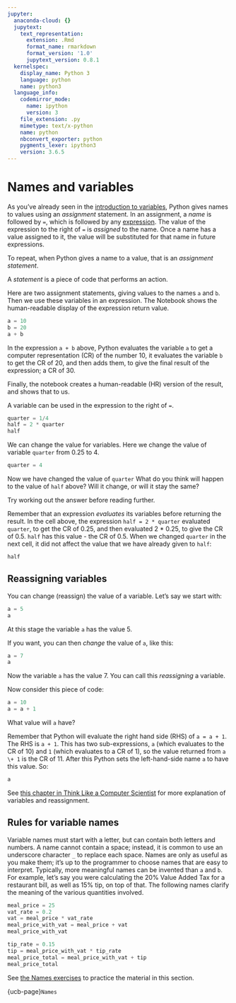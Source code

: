 ```yaml
---
jupyter:
  anaconda-cloud: {}
  jupytext:
    text_representation:
      extension: .Rmd
      format_name: rmarkdown
      format_version: '1.0'
      jupytext_version: 0.8.1
  kernelspec:
    display_name: Python 3
    language: python
    name: python3
  language_info:
    codemirror_mode:
      name: ipython
      version: 3
    file_extension: .py
    mimetype: text/x-python
    name: python
    nbconvert_exporter: python
    pygments_lexer: ipython3
    version: 3.6.5
---
```


# Names and variables

As you've already seen in the [introduction to variables](variables_intro),
Python gives names to values using an *assignment* statement. In an
assignment, a *name* is followed by `=`, which is followed by any
[expression](Expressions). The value of the expression to the right of `=` is
*assigned* to the name. Once a name has a value assigned to it, the value will
be substituted for that name in future expressions.

To repeat, when Python gives a name to a value, that is an *assignment
statement*.

A *statement* is a piece of code that performs an action.


Here are two assignment statements, giving values to the names `a` and `b`.
Then we use these variables in an expression.  The Notebook shows the human-readable display of the expression return value.

```python
a = 10
b = 20
a + b
```

In the expression `a + b` above, Python evaluates the variable `a` to get
a computer representation (CR) of the number 10, it evaluates the variable `b`
to get the CR of 20, and then adds them, to give the final result of the
expression; a CR of 30.

Finally, the notebook creates a human-readable (HR) version of the result, and
shows that to us.

A variable can be used in the expression to the right of `=`.

```python
quarter = 1/4
half = 2 * quarter
half
```

We can change the value for variables.  Here we change the value of variable
`quarter` from 0.25 to 4.

```python
quarter = 4
```

Now we have changed the value of `quarter` What do you think will happen to
the value of `half` above?  Will it change, or will it stay the same?

Try working out the answer before reading further.

Remember that an expression *evaluates* its variables before returning the
result.  In the cell above, the expression `half = 2 * quarter` evaluated
`quarter`, to get the CR of 0.25, and then evaluated 2 * 0.25, to give the CR
of 0.5.  `half` has this value - the CR of 0.5.  When we changed `quarter` in
the next cell, it did not affect the value that we have already given to
`half`:

```python
half
```

## Reassigning variables

You can change (reassign) the value of a variable.  Let's say we start with:

```python
a = 5
a
```

At this stage the variable `a` has the value 5.

If you want, you can then *change* the value of `a`, like this:

```python
a = 7
a
```

Now the variable `a` has the value 7.  You can call this *reassigning* a variable.

Now consider this piece of code:

```python
a = 10
a = a + 1
```

What value will `a` have?

Remember that Python will evaluate the right hand side (RHS) of `a = a + 1`.
The RHS is `a + 1`. This has two sub-expressions, `a` (which evaluates to the
CR of 10) and `1` (which evaluates to a CR of 1), so the value returned from `a
\+ 1` is the CR of 11.  After this Python sets the left-hand-side name `a` to
have this value.   So:

```python
a
```

See [this chapter in Think Like a Computer
Scientist](https://runestone.academy/runestone/books/published/thinkcspy/SimplePythonData/Reassignment.html)
for more explanation of variables and reassignment.

## Rules for variable names

Variable names must start with a letter, but can contain both letters and
numbers. A name cannot contain a space; instead, it is common to use an
underscore character `_` to replace each space. Names are only as useful as
you make them; it's up to the programmer to choose names that are easy to
interpret.  Typically, more meaningful names can be invented than `a` and `b`.
For example, let's say you were calculating the 20% Value Added Tax for a
restaurant bill, as well as 15% tip, on top of that.  The following names
clarify the meaning of the various quantities involved.

```python
meal_price = 25
vat_rate = 0.2
vat = meal_price * vat_rate
meal_price_with_vat = meal_price + vat
meal_price_with_vat
```

```python
tip_rate = 0.15
tip = meal_price_with_vat * tip_rate
meal_price_total = meal_price_with_vat + tip
meal_price_total
```

See [the Names exercises](../../exercises/names) to practice the material in this section.

{ucb-page}`Names`

